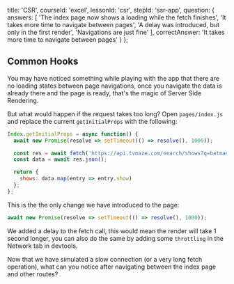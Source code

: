 
  title: 'CSR',
  courseId: 'excel',
  lessonId: 'csr',
  stepId: 'ssr-app',
  question: {
    answers: [
      'The index page now shows a loading while the fetch finishes',
      'It takes more time to navigate between pages',
      'A delay was introduced, but only in the first render',
      'Navigations are just fine'
    ],
    correctAnswer: 'It takes more time to navigate between pages'
  }
};

## Common Hooks

You may have noticed something while playing with the app that there are no loading states between page navigations, once you navigate the data is already there and the page is ready, that's the magic of Server Side Rendering.

But what would happen if the request takes too long? Open `pages/index.js` and replace the current `getInitialProps` with the following:

```jsx
Index.getInitialProps = async function() {
  await new Promise(resolve => setTimeout(() => resolve(), 1000));

  const res = await fetch('https://api.tvmaze.com/search/shows?q=batman');
  const data = await res.json();

  return {
    shows: data.map(entry => entry.show)
  };
};
```

This is the the only change we have introduced to the page:

```js
await new Promise(resolve => setTimeout(() => resolve(), 1000));
```

We added a delay to the fetch call, this would mean the render will take 1 second longer, you can also do the same by adding some `throttling` in the Network tab in devtools.

Now that we have simulated a slow connection (or a very long fetch operation), what can you notice after navigating between the index page and other routes?

